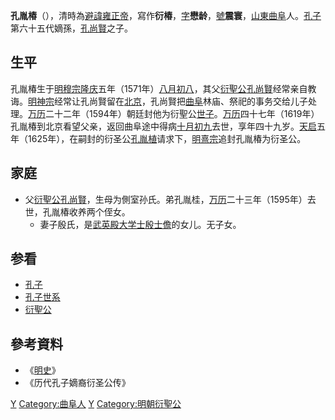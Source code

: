 {{Infobox_officeholder
| name = 孔胤椿
| now =孔子第六十五世嫡長孫
| image name = 65代赠衍圣公孔胤椿像.jpg
| width = 220px
| period =
| Sex = 男
| date of birth =[[隆庆_(明朝)|隆庆]]五年[[八月初八|八月初八]]<br>{{birth date|1571|8|27}}
| date of death =[[万历|万历]]四十七年[[十月初九|十月初九]]<br>{{death date and age|1619|11|14|1571|8|27}}
| different name = (字)懋龄 (號)震寰
| Native place =[[山東省|山東省]][[兖州府|兖州府]][[曲阜縣|曲阜縣]]<br> （今名：[[山東省|山東省]][[曲阜市|曲阜市]]）
| place of death =
| place of birth =
| spouse = 
| educate = 
| past = 
| relatives = 
[[孔子|孔子]] (遠祖)<br>
[[孔聞韶|孔聞韶]] (曾祖父)<br>
[[孔貞幹|孔貞幹]] (祖父)<br>
[[孔尚賢|孔尚賢]] (父)<br>
}}

'''孔胤椿'''（{{bd|1571年|8月27日|1619年|11月14日|catIdx=K孔}}），清時為[[避諱|避諱]][[雍正帝|雍正帝]]，寫作'''衍椿'''，[[表字|字]]'''懋龄'''，[[號|號]]'''震寰'''，[[山東|山東]][[曲阜|曲阜]]人。[[孔子|孔子]]第六十五代嫡孫，[[孔尚賢|孔尚賢]]之子。

==生平==
孔胤椿生于[[明穆宗|明穆宗]][[隆庆_(明朝)|隆庆]]五年（1571年）[[八月初八|八月初八]]，其父[[衍聖公|衍聖公]][[孔尚賢|孔尚賢]]经常亲自教诲。[[明神宗|明神宗]]经常让孔尚賢留在[[北京|北京]]，孔尚賢把[[曲阜|曲阜]]林庙、祭祀的事务交给儿子处理。[[万历|万历]]二十二年（1594年）朝廷封他为衍聖公[[世子|世子]]。[[万历|万历]]四十七年（1619年）孔胤椿到北京看望父亲，返回曲阜途中得病[[十月初九|十月初九]]去世，享年四十九岁。[[天启_(明朝)|天启]]五年（1625年），在嗣封的衍圣公[[孔胤植|孔胤植]]请求下，[[明熹宗|明熹宗]]追封孔胤椿为衍圣公。

==家庭==
*父[[衍聖公|衍聖公]][[孔尚賢|孔尚賢]]，生母为側室孙氏。弟孔胤桂，[[万历|万历]]二十三年（1595年）去世，孔胤椿收养两个侄女。
**妻子殷氏，是[[武英殿大学士|武英殿大学士]][[殷士儋|殷士儋]]的女儿。无子女。

==参看==
*[[孔子|孔子]]
*[[孔子世系|孔子世系]]
*[[衍聖公|衍聖公]]

==參考資料==
*《[[明史|明史]]》 
*《历代孔子嫡裔衍圣公传》
{{衍圣公}}
[[Category:孔子六十五代孫|Y]]
[[Category:曲阜人|Category:曲阜人]]
[[Category:孔姓|Y]]
[[Category:明朝衍聖公|Category:明朝衍聖公]]